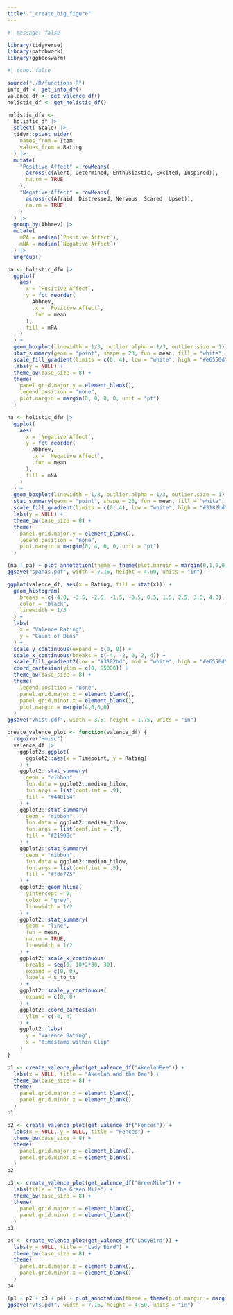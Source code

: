 ```yaml
---
title: "_create_big_figure"
---
```


```r
#| message: false

library(tidyverse)
library(patchwork)
library(ggbeeswarm)
```

```r
#| echo: false

source("./R/functions.R")
info_df <- get_info_df()
valence_df <- get_valence_df()
holistic_df <- get_holistic_df()
```

```r
holistic_dfw <-  
  holistic_df |> 
  select(-Scale) |> 
  tidyr::pivot_wider(
    names_from = Item,
    values_from = Rating
  ) |> 
  mutate(
    "Positive Affect" = rowMeans(
      across(c(Alert, Determined, Enthusiastic, Excited, Inspired)), 
      na.rm = TRUE
    ),
    "Negative Affect" = rowMeans(
      across(c(Afraid, Distressed, Nervous, Scared, Upset)), 
      na.rm = TRUE
    )
  ) |> 
  group_by(Abbrev) |> 
  mutate(
    mPA = median(`Positive Affect`),
    mNA = median(`Negative Affect`)
  ) |> 
  ungroup()

pa <- holistic_dfw |> 
  ggplot(
    aes(
      x = `Positive Affect`, 
      y = fct_reorder(
        Abbrev, 
        .x = `Positive Affect`, 
        .fun = mean
      ), 
      fill = mPA
    )
  ) +
  geom_boxplot(linewidth = 1/3, outlier.alpha = 1/3, outlier.size = 1) +
  stat_summary(geom = "point", shape = 23, fun = mean, fill = "white", size = 1) +
  scale_fill_gradient(limits = c(0, 4), low = "white", high = "#e6550d") +
  labs(y = NULL) +
  theme_bw(base_size = 8) +
  theme(
    panel.grid.major.y = element_blank(),
    legend.position = "none",
    plot.margin = margin(0, 0, 0, 0, unit = "pt")
  )

na <- holistic_dfw |> 
  ggplot(
    aes(
      x = `Negative Affect`, 
      y = fct_reorder(
        Abbrev, 
        .x = `Negative Affect`, 
        .fun = mean
      ), 
      fill = mNA
    )
  ) +
  geom_boxplot(linewidth = 1/3, outlier.alpha = 1/3, outlier.size = 1) +
  stat_summary(geom = "point", shape = 23, fun = mean, fill = "white", size = 1) +
  scale_fill_gradient(limits = c(0, 4), low = "white", high = "#3182bd") +
  labs(y = NULL) +
  theme_bw(base_size = 8) +
  theme(
    panel.grid.major.y = element_blank(),
    legend.position = "none",
    plot.margin = margin(0, 4, 0, 0, unit = "pt")
  )
```

```r
(na | pa) + plot_annotation(theme = theme(plot.margin = margin(0,1,0,0, unit = "pt")))
ggsave("spanas.pdf", width = 7.16, height = 4.00, units = "in")
```

```r
ggplot(valence_df, aes(x = Rating, fill = stat(x))) + 
  geom_histogram(
    breaks = c(-4.0, -3.5, -2.5, -1.5, -0.5, 0.5, 1.5, 2.5, 3.5, 4.0), 
    color = "black",
    linewidth = 1/3
  ) +
  labs(
    x = "Valence Rating",
    y = "Count of Bins"
  ) +
  scale_y_continuous(expand = c(0, 0)) +
  scale_x_continuous(breaks = c(-4, -2, 0, 2, 4)) +
  scale_fill_gradient2(low = "#3182bd", mid = "white", high = "#e6550d") +
  coord_cartesian(ylim = c(0, 95000)) +
  theme_bw(base_size = 8) +
  theme(
    legend.position = "none",
    panel.grid.major.x = element_blank(),
    panel.grid.minor.x = element_blank(),
    plot.margin = margin(4,0,0,0)
  )
ggsave("vhist.pdf", width = 3.5, height = 1.75, units = "in")
```

```r
create_valence_plot <- function(valence_df) {
  require("Hmisc")
  valence_df |> 
    ggplot2::ggplot(
      ggplot2::aes(x = Timepoint, y = Rating)
    ) +
    ggplot2::stat_summary(
      geom = "ribbon",
      fun.data = ggplot2::median_hilow,
      fun.args = list(conf.int = .9),
      fill = "#440154"
    ) +
    ggplot2::stat_summary(
      geom = "ribbon",
      fun.data = ggplot2::median_hilow,
      fun.args = list(conf.int = .7),
      fill = "#21908c"
    ) +
    ggplot2::stat_summary(
      geom = "ribbon",
      fun.data = ggplot2::median_hilow,
      fun.args = list(conf.int = .5),
      fill = "#fde725"
    ) +
    ggplot2::geom_hline(
      yintercept = 0, 
      color = "grey", 
      linewidth = 1/2
    ) +
    ggplot2::stat_summary(
      geom = "line", 
      fun = mean, 
      na.rm = TRUE, 
      linewidth = 1/2
    ) +
    ggplot2::scale_x_continuous(
      breaks = seq(0, 10*2*30, 30), 
      expand = c(0, 0),
      labels = s_to_ts
    ) +
    ggplot2::scale_y_continuous(
      expand = c(0, 0)
    ) +
    ggplot2::coord_cartesian(
      ylim = c(-4, 4)
    ) +
    ggplot2::labs(
      y = "Valence Rating", 
      x = "Timestamp within Clip"
    )
}
```


```r
p1 <- create_valence_plot(get_valence_df("AkeelahBee")) +
  labs(x = NULL, title = "Akeelah and the Bee") +
  theme_bw(base_size = 8) +
  theme(
    panel.grid.major.x = element_blank(),
    panel.grid.minor.x = element_blank()
  )
p1
```

```r
p2 <- create_valence_plot(get_valence_df("Fences")) +
  labs(x = NULL, y = NULL, title = "Fences") +
  theme_bw(base_size = 8) +
  theme(
    panel.grid.major.x = element_blank(),
    panel.grid.minor.x = element_blank()
  )
p2
```

```r
p3 <- create_valence_plot(get_valence_df("GreenMile")) +
  labs(title = "The Green Mile") +
  theme_bw(base_size = 8) +
  theme(
    panel.grid.major.x = element_blank(),
    panel.grid.minor.x = element_blank()
  )
p3
```

```r
p4 <- create_valence_plot(get_valence_df("LadyBird")) +
  labs(y = NULL, title = "Lady Bird") +
  theme_bw(base_size = 8) +
  theme(
    panel.grid.major.x = element_blank(),
    panel.grid.minor.x = element_blank()
  )
p4
```

```r
(p1 + p2 + p3 + p4) + plot_annotation(theme = theme(plot.margin = margin(0,0,0,0)))
ggsave("vts.pdf", width = 7.16, height = 4.50, units = "in")
```

